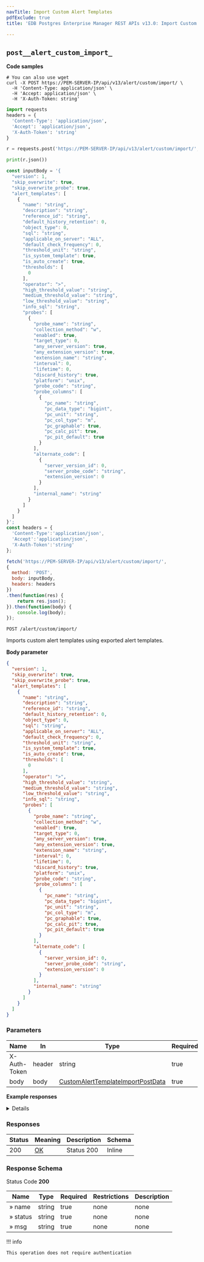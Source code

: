 ```yaml
---
navTitle: Import Custom Alert Templates
pdfExclude: true
title: 'EDB Postgres Enterprise Manager REST APIs v13.0: Import Custom Alert Templates'

---
```




## `post__alert_custom_import_`

**Code samples**

<TabContainer syncKey="language">

<Tab title="cURL">

```shell
# You can also use wget
curl -X POST https://PEM-SERVER-IP/api/v13/alert/custom/import/ \
  -H 'Content-Type: application/json' \
  -H 'Accept: application/json' \
  -H 'X-Auth-Token: string'

```

</Tab>

<Tab title="Python">

```python
import requests
headers = {
  'Content-Type': 'application/json',
  'Accept': 'application/json',
  'X-Auth-Token': 'string'
}

r = requests.post('https://PEM-SERVER-IP/api/v13/alert/custom/import/', headers = headers)

print(r.json())

```

</Tab>

<Tab title="JavaScript">

```javascript
const inputBody = '{
  "version": 1,
  "skip_overwrite": true,
  "skip_overwrite_probe": true,
  "alert_templates": [
    {
      "name": "string",
      "description": "string",
      "reference_id": "string",
      "default_history_retention": 0,
      "object_type": 0,
      "sql": "string",
      "applicable_on_server": "ALL",
      "default_check_frequency": 0,
      "threshold_unit": "string",
      "is_system_template": true,
      "is_auto_create": true,
      "thresholds": [
        0
      ],
      "operator": ">",
      "high_threshold_value": "string",
      "medium_threshold_value": "string",
      "low_threshold_value": "string",
      "info_sql": "string",
      "probes": [
        {
          "probe_name": "string",
          "collection_method": "w",
          "enabled": true,
          "target_type": 0,
          "any_server_version": true,
          "any_extension_version": true,
          "extension_name": "string",
          "interval": 0,
          "lifetime": 0,
          "discard_history": true,
          "platform": "unix",
          "probe_code": "string",
          "probe_columns": [
            {
              "pc_name": "string",
              "pc_data_type": "bigint",
              "pc_unit": "string",
              "pc_col_type": "m",
              "pc_graphable": true,
              "pc_calc_pit": true,
              "pc_pit_default": true
            }
          ],
          "alternate_code": [
            {
              "server_version_id": 0,
              "server_probe_code": "string",
              "extension_version": 0
            }
          ],
          "internal_name": "string"
        }
      ]
    }
  ]
}';
const headers = {
  'Content-Type':'application/json',
  'Accept':'application/json',
  'X-Auth-Token':'string'
};

fetch('https://PEM-SERVER-IP/api/v13/alert/custom/import/',
{
  method: 'POST',
  body: inputBody,
  headers: headers
})
.then(function(res) {
    return res.json();
}).then(function(body) {
    console.log(body);
});

```

</Tab>

</TabContainer>

`POST /alert/custom/import/`

Imports custom alert templates using exported alert templates.

**Body parameter**

```json
{
  "version": 1,
  "skip_overwrite": true,
  "skip_overwrite_probe": true,
  "alert_templates": [
    {
      "name": "string",
      "description": "string",
      "reference_id": "string",
      "default_history_retention": 0,
      "object_type": 0,
      "sql": "string",
      "applicable_on_server": "ALL",
      "default_check_frequency": 0,
      "threshold_unit": "string",
      "is_system_template": true,
      "is_auto_create": true,
      "thresholds": [
        0
      ],
      "operator": ">",
      "high_threshold_value": "string",
      "medium_threshold_value": "string",
      "low_threshold_value": "string",
      "info_sql": "string",
      "probes": [
        {
          "probe_name": "string",
          "collection_method": "w",
          "enabled": true,
          "target_type": 0,
          "any_server_version": true,
          "any_extension_version": true,
          "extension_name": "string",
          "interval": 0,
          "lifetime": 0,
          "discard_history": true,
          "platform": "unix",
          "probe_code": "string",
          "probe_columns": [
            {
              "pc_name": "string",
              "pc_data_type": "bigint",
              "pc_unit": "string",
              "pc_col_type": "m",
              "pc_graphable": true,
              "pc_calc_pit": true,
              "pc_pit_default": true
            }
          ],
          "alternate_code": [
            {
              "server_version_id": 0,
              "server_probe_code": "string",
              "extension_version": 0
            }
          ],
          "internal_name": "string"
        }
      ]
    }
  ]
}
```

<span id="post__alert_custom_import_-parameters"></span>

### Parameters



| Name         | In     | Type                                                                                    | Required | Description            |
| ------------ | ------ | --------------------------------------------------------------------------------------- | -------- | ---------------------- |
| X-Auth-Token | header | string                                                                                  | true     | Token of authorization |
| body         | body   | [CustomAlertTemplateImportPostData](schemas.mdx#tocs_customalerttemplateimportpostdata) | true     | none                   |

**Example responses**

<Details summary="200 Response">

```json
[
  {
    "name": "string",
    "status": "string",
    "msg": "string"
  }
]
```

</Details>

<span id="post__alert_custom_import_-responses"></span>

### Responses



| Status | Meaning                                                 | Description | Schema |
| ------ | ------------------------------------------------------- | ----------- | ------ |
| 200    | [OK](https://tools.ietf.org/html/rfc7231#section-6.3.1) | Status 200  | Inline |

<span id="post__alert_custom_import_-responseschema"></span>

### Response Schema



Status Code **200**

| Name     | Type   | Required | Restrictions | Description |
| -------- | ------ | -------- | ------------ | ----------- |
| » name   | string | true     | none         | none        |
| » status | string | true     | none         | none        |
| » msg    | string | true     | none         | none        |

!!! info

    This operation does not require authentication




<span id="edb-postgres-enterprise-manager-rest-apis-export-custom-charts"></span>
